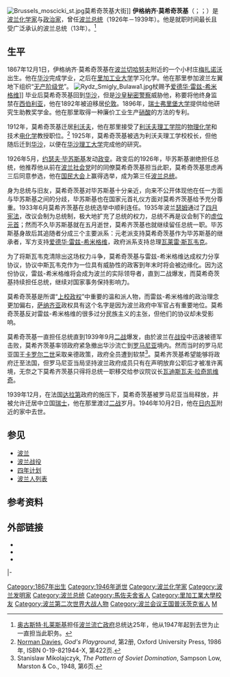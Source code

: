 {{Infobox Officeholder
| name = Ignacy Mościcki<br/>伊格纳齐·莫希奇茨基
| image = Ignacy Moscicki.jpg
| imagesize =
| smallimage =
| caption =
| order = [[波兰总统列表|波兰共和国总统]]<br><small>[[波兰第二共和国|波兰第二共和国]]第二任总统</small>
| term_start = 1926年6月4日
| term_end = 1939年9月30日
| vicepresident =
| viceprimeminister =
| deputy =
| president =
| primeminister = [[卡齐米日·巴尔泰尔|卡齐米日·巴尔泰尔]]、[[约瑟夫·毕苏斯基|约瑟夫·毕苏斯基]]、[[卡齐米日·巴尔泰尔|卡齐米日·巴尔泰尔]]、[[卡齐米日·希维塔尔斯基|卡齐米日·希维塔尔斯基]]、[[卡齐米日·巴尔泰尔|卡齐米日·巴尔泰尔]]、[[瓦莱雷·斯瓦韦克|瓦莱雷·斯瓦韦克]]、[[约瑟夫·毕苏斯基|约瑟夫·毕苏斯基]]、[[瓦莱雷·斯瓦韦克|瓦莱雷·斯瓦韦克]]、[[亚历山大·普雷斯托尔|亚历山大·普雷斯托尔]]、[[亚努什·扬杰耶维奇|亚努什·扬杰耶维奇]]、[[利昂·科兹沃夫斯基|利昂·科兹沃夫斯基]]、[[瓦莱雷·斯瓦韦克|瓦莱雷·斯瓦韦克]]、[[马里安·曾德拉姆-科希恰乌科夫斯基|马里安·曾德拉姆-科希恰乌科夫斯基]]、[[费利齐扬·斯瓦沃伊·斯克瓦德科夫斯基|费利齐扬·斯瓦沃伊·斯克瓦德科夫斯基]]
| predecessor = [[斯坦尼斯瓦夫·沃伊切霍夫斯基|斯坦尼斯瓦夫·沃伊切霍夫斯基]]
| successor = [[瓦迪斯瓦夫·拉奇凯维奇|瓦迪斯瓦夫·拉奇凯维奇]]（波兰流亡政府总统）
| birth_date = {{birth date|1867|12|1|df=y}}
| birth_place = [[File:Military_ensign_of_Vistula_Flotilla_of_Congress_Poland.svg|23px]][[波蘭會議王國|波蘭]][[梅扎諾沃|梅扎諾沃]]
| death_date = {{death date and age|1946|10|2|1867|12|1|df=y}}
| death_place = {{瑞士}}[[韋爾蘇瓦|韋爾蘇瓦]]
| constituency =
| party = （1892年以前属[[无产阶级党|无产阶级党]]）
| spouse = 玛丽亚·莫希齐茨卡，原姓多布兰斯
| profession = [[化学家|化学家]]
| religion = [[罗马天主教|罗马天主教]]
| signature =
| footnotes =
}}
[[Image:Brussels_moscicki_st.jpg|thumb]]莫希奇茨基大街]]
'''伊格纳齐·莫希奇茨基'''（{{lang-pl|Ignacy Mościcki}}；{{IPA-pl|iɡˈnat͡sɨ mɔˈɕt͡ɕit͡skʲi}}；{{Bd|1867年|12月1日|1946年|10月2日|catIdx=Mościcki, Ignacy}}）是[[波兰|波兰]][[化学家|化学家]]与[[政治家|政治家]]，曾任[[波兰总统列表|波兰总统]]（1926年－1939年）。他是就职时间最长且受广泛承认的波兰总统（13年）。<ref>[[奥古斯特·扎莱斯基|奥古斯特·扎莱斯基]]担任[[波兰流亡政府|波兰流亡政府]]总统达25年，他从1947年起到去世为止一直担当此职务。</ref>

==生平==
1867年12月1日，伊格纳齐·莫希奇茨基在[[波兰|波兰]][[切哈努夫|切哈努夫]]附近的一个小村庄[[梅扎诺沃|梅扎诺沃]]出生。他在[[华沙|华沙]]完成学业，之后在[[里加工业大学|里加工业大学]]学习化学。他在那里参加波兰左翼地下组织“[[无产阶级党|无产阶级党]]”。
[[Image:Rydz_Smigly_Bulawa1.jpg|left]]杖赐予[[爱德华·雷兹-希米格维|爱德华·雷兹-希米格维]]]]
毕业后莫希奇茨基回到[[华沙|华沙]]，但是[[沙皇|沙皇]][[秘密警察|秘密警察]]威胁他，称要将他终身监禁在[[西伯利亚|西伯利亚]]，他在1892年被迫移居[[伦敦|伦敦]]。1896年，[[瑞士|瑞士]][[弗里堡大学|弗里堡大学]]提供给他研究生助教奖学金。他在那里取得一种廉价工业生产[[硝酸|硝酸]]的方法的专利。 

1912年，莫希奇茨基迁居[[利沃夫|利沃夫]]，他在那里接受了[[利沃夫理工学院|利沃夫理工学院]]的[[物理化学|物理化学]]和技术[[电化学|电化学]]教授职位。<ref name="Davies422">[[诺曼·戴维斯|Norman Davies]], ''God's Playground'', 第2册, Oxford University Press, 1986年, ISBN 0-19-821944-X, 第422页.</ref> 1925年，莫希奇茨基被选为利沃夫理工学校校长，但他随后迁到[[华沙|华沙]]，以便在[[华沙理工大学|华沙理工大学]]完成他的研究。

1926年5月，[[约瑟夫·毕苏斯基|约瑟夫·毕苏斯基]]发动[[五月政变_(波兰)|政变]]。政变后的1926年，毕苏斯基谢绝担任总统，他推荐他从前在[[波兰社会党|波兰社会党]]时的同僚莫希奇茨基担当此职，莫希奇茨基思虑再三后同意参选，他在[[国民大会_(波兰)|国民大会]]上赢得选举，成为第三任[[波兰总统|波兰总统]]。 

身为总统与旧友，莫希奇茨基对毕苏斯基十分亲近，向来不公开体现他在任一方面与毕苏斯基之间的分歧，毕苏斯基也在国家元首礼仪方面对莫希齐茨基给予充分尊重。1933年6月莫希齐茨基在总统选举中顺利连任。1935年波兰[[瑟姆|瑟姆]]通过了[[四月宪法|四月宪法]]，改议会制为总统制，极大地扩充了总统的权力，总统不再是议会制下的[[虚位元首|虚位元首]]；然而不久毕苏斯基就在五月逝世，莫希齐茨基也就继续留任总统一职。毕苏斯基身故后其追随者分成三个主要派系：元老派支持莫希奇茨基作为毕苏斯基的继承者，军方支持[[爱德华·雷兹-希米格维|爱德华·雷兹-希米格维]]，政府派系支持总理[[瓦莱雷·斯瓦韦克|瓦莱雷·斯瓦韦克]]。 

为了将斯瓦韦克清除出这场权力斗争，莫希奇茨基与雷兹-希米格维达成权力分享协议，协议中斯瓦韦克作为一位具有威胁性的政客到年末时将会被边缘化。因为这份协议，雷兹-希米格维将会成为波兰的实际领导者，直到二战爆发，而莫希奇茨基持续担任总统，继续对国家事务保持影响力。

莫希奇茨基是所谓“[[上校集团|上校政权]]”中重要的温和派人物，而雷兹-希米格维的政治理念更加偏右，[[萨纳齐亚|萨纳齐亚]]政权具有这个名字是因为波兰政府中军官占有重要地位。莫希奇茨基反对雷兹-希米格维的很多过分民族主义的主张，但他们的协议却未受影响。 

莫希奇茨基一直担任总统直到1939年9月[[二战|二战]]爆发，由於波兰在[[波兰战役|战役]]中迅速被德军击败，莫希齐茨基率领政府紧急撤出华沙流亡到[[罗马尼亚|罗马尼亚]]境内。然而当时的罗马尼亚国王[[卡罗尔二世|卡罗尔二世]]采取亲德政策，政府全员遭到软禁<ref name="Mikolajczyk6">Stanislaw Mikolajczyk, ''The Pattern of Soviet Domination'', Sampson Low, Marston & Co., 1948, 第6页.</ref>。莫希齐茨基希望能够将政府迁至法国，但罗马尼亚当局坚持波兰政府成员只有在声明放弃公职后才被准许离境，无奈之下莫希齐茨基只得将总统一职移交给参议院议长[[瓦迪斯瓦夫·拉奇凯维奇|瓦迪斯瓦夫·拉奇凯维奇]]。

1939年12月，在法国[[达拉第|达拉第]]政府的施压下，莫希奇茨基被罗马尼亚当局释放，并被允许迁居中立国[[瑞士|瑞士]]，他在那里渡过[[第二次世界大战|二战]]岁月。1946年10月2日，他在[[日内瓦|日内瓦]]附近的家中去世。

==参见==
* [[波兰|波兰]]
* [[波兰战役|波兰战役]]
* [[四年计划|四年计划]]
* [[波兰人列表#政治|波兰人列表]]

==参考资料==
{{Reflist|2}}

==外部链接==
* {{cite web |url=http://www.poland.gov.pl/Ignacy,Moscicki,(1867%E2%80%931946),1971.html |title=Ignacy Mościcki (1867-1946) |accessdate=2008-08-08 |publisher=poland.gov.pl |archive-date=2008-08-08 |archive-url=https://web.archive.org/web/20080808143522/http://www.poland.gov.pl/Ignacy,Moscicki,(1867%E2%80%931946),1971.html |dead-url=no }}
* {{cite web |url=http://www.president.pl/x.node?id=2012020 |title=Ignacy Mościcki |accessdate=2008-08-08 |publisher=president.pl |archive-date=2007-08-16 |archive-url=https://web.archive.org/web/20070816070026/http://www.president.pl/x.node?id=2012020 |dead-url=no }}
* {{cite web |url=http://www.britannica.com/EBchecked/topic/393391/Ignacy-Moscicki#tab=active~checked%2Citems~checked&title=Ignacy%20Mo%C5%9Bcicki%20--%20Britannica%20Online%20Encyclopedia |title=Ignacy Mościcki |accessdate=2008-08-08 |publisher=[[Encyclopædia_Britannica|Encyclopædia Britannica]] |archive-date=2015-04-20 |archive-url=https://web.archive.org/web/20150420010424/http://www.britannica.com/EBchecked/topic/393391/Ignacy-Moscicki#tab=active~checked%2Citems~checked&title=Ignacy%20Mo%C5%9Bcicki%20--%20Britannica%20Online%20Encyclopedia |dead-url=no }}

{{start box}}
{{s-off}}
{{s-bef|before=[[马切伊·拉塔伊|马切伊·拉塔伊]]|rows=2}}
{{s-ttl|rows=2|title=[[波兰总统列表|波兰总统]]|years=1926年－1939年}}
{{s-aft|after=[[博莱斯瓦夫·维尼亚瓦-德武戈绍夫斯基|博莱斯瓦夫·维尼亚瓦-德武戈绍夫斯基]]|as=[[波兰流亡政府|波兰流亡政府总统]]}}
|-
{{s-vac|next=[[博莱斯瓦夫·贝鲁特|博莱斯瓦夫·贝鲁特]]}}
{{end box}}
{{Authority control}}
{{DEFAULTSORT:Mościcki, Ignacy}}
[[Category:1867年出生|Category:1867年出生]]
[[Category:1946年逝世|Category:1946年逝世]]
[[Category:波兰化学家|Category:波兰化学家]]
[[Category:波兰发明家|Category:波兰发明家]]
[[Category:波兰总统|Category:波兰总统]]
[[Category:馬佐夫舍省人|Category:馬佐夫舍省人]]
[[Category:里加工業大學校友|Category:里加工業大學校友]]
[[Category:波兰第二次世界大战人物|Category:波兰第二次世界大战人物]]
[[Category:波兰会议王国普沃茨克省人|Category:波兰会议王国普沃茨克省人]]
[[Category:芬兰白玫瑰勋章获得者|M]]